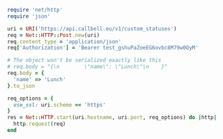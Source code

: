 ```ruby
require 'net/http'
require 'json'

uri = URI('https://api.callbell.eu/v1/custom_statuses')
req = Net::HTTP::Post.new(uri)
req.content_type = 'application/json'
req['Authorization'] = 'Bearer test_gshuPaZoeEG6ovbc8M79w0QyM'

# The object won't be serialized exactly like this
# req.body = "{\n        \"name\": \"Lunch\"\n    }"
req.body = {
  'name' => 'Lunch'
}.to_json

req_options = {
  use_ssl: uri.scheme == 'https'
}
res = Net::HTTP.start(uri.hostname, uri.port, req_options) do |http|
  http.request(req)
end

```